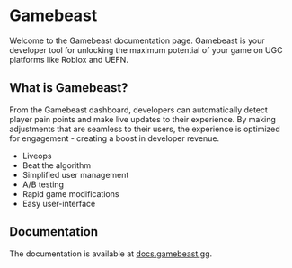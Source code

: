 # Gamebeast
 
Welcome to the Gamebeast documentation page. Gamebeast is your developer tool for unlocking the maximum potential of your game on UGC platforms like Roblox and UEFN. 


## What is Gamebeast?

From the Gamebeast dashboard, developers can automatically detect player pain points and make live updates to their experience. By making adjustments that are seamless to their users, the experience is optimized for engagement - creating a boost in developer revenue.
* Liveops
* Beat the algorithm
* Simplified user management
* A/B testing
* Rapid game modifications
* Easy user-interface

## Documentation

The documentation is available at [docs.gamebeast.gg](https://docs.gambeast.gg).
